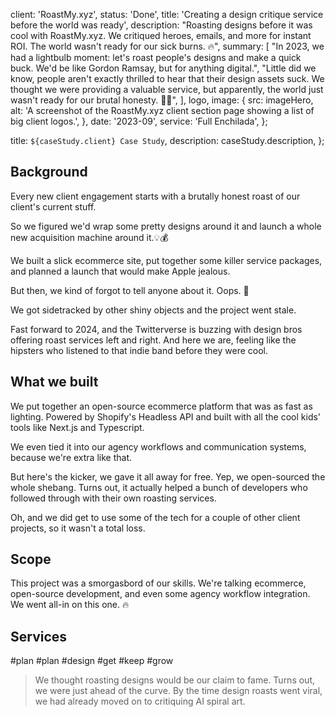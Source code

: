 

  client: 'RoastMy.xyz',
  status: 'Done',
  title: 'Creating a design critique service before the world was ready',
  description:
    "Roasting designs before it was cool with RoastMy.xyz. We critiqued heroes, emails, and more for instant ROI. The world wasn't ready for our sick burns. 🔥",
  summary: [
    "In 2023, we had a lightbulb moment: let's roast people's designs and make a quick buck. We'd be like Gordon Ramsay, but for anything digital.",
    "Little did we know, people aren't exactly thrilled to hear that their design assets suck. We thought we were providing a valuable service, but apparently, the world just wasn't ready for our brutal honesty. 😬💥",
  ],
  logo,
  image: {
    src: imageHero,
    alt: 'A screenshot of the RoastMy.xyz client section page showing a list of big client logos.',
  },
  date: '2023-09',
  service: 'Full Enchilada',
};

  title: `${caseStudy.client} Case Study`,
  description: caseStudy.description,
};

## Background

Every new client engagement starts with a brutally honest roast of our client's current stuff.

So we figured we'd wrap some pretty designs around it and launch a whole new acquisition machine around it.💡💰

We built a slick ecommerce site, put together some killer service packages, and planned a launch that would make Apple jealous.

But then, we kind of forgot to tell anyone about it. Oops. 🙊

We got sidetracked by other shiny objects and the project went stale.

Fast forward to 2024, and the Twitterverse is buzzing with design bros offering roast services left and right. And here we are, feeling like the hipsters who listened to that indie band before they were cool.

## What we built

We put together an open-source ecommerce platform that was as fast as lighting. Powered by Shopify's Headless API and built with all the cool kids' tools like Next.js and Typescript.

We even tied it into our agency workflows and communication systems, because we're extra like that.

But here's the kicker, we gave it all away for free. Yep, we open-sourced the whole shebang. Turns out, it actually helped a bunch of developers who followed through with their own roasting services.

Oh, and we did get to use some of the tech for a couple of other client projects, so it wasn't a total loss.

## Scope

This project was a smorgasbord of our skills. We're talking ecommerce, open-source development, and even some agency workflow integration. We went all-in on this one. 🔥

## Services

<TagList>
  <TagListItem>#plan</TagListItem>
  <TagListItem>#plan</TagListItem>
  <TagListItem>#design</TagListItem>
  <TagListItem>#get</TagListItem>
  <TagListItem>#keep</TagListItem>
  <TagListItem>#grow</TagListItem>
</TagList>

<Blockquote author={{ name: 'Sam R.', role: 'Nerd' }}>
  We thought roasting designs would be our claim to fame. Turns out, we were
  just ahead of the curve. By the time design roasts went viral, we had already
  moved on to critiquing AI spiral art.
</Blockquote>
